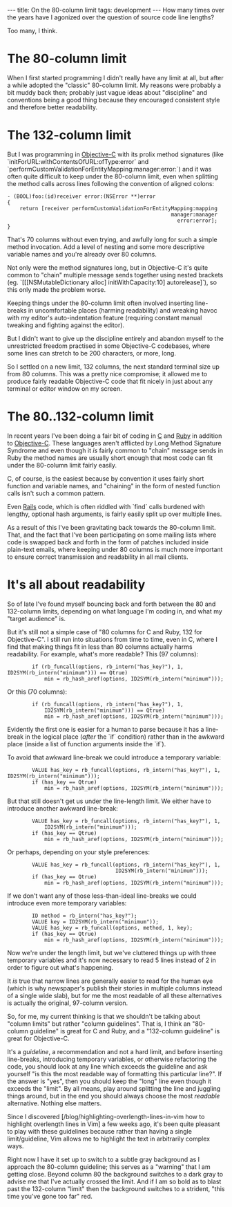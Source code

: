 ---
title: On the 80-column limit
tags: development
---
How many times over the years have I agonized over the question of source code line lengths?

Too many, I think.

= The 80-column limit =

When I first started programming I didn't really have any limit at all, but after a while adopted the "classic" 80-column limit. My reasons were probably a bit muddy back then; probably just vague ideas about "discipline" and conventions being a good thing because they encouraged consistent style and therefore better readability.

= The 132-column limit =

But I was programming in [[Objective-C]] with its prolix method signatures (like `initForURL:withContentsOfURL:ofType:error` and `performCustomValidationForEntityMapping:manager:error:`) and it was often quite difficult to keep under the 80-column limit, even when splitting the method calls across lines following the convention of aligned colons:

<pre>- (BOOL)foo:(id)receiver error:(NSError **)error
{
    return [receiver performCustomValidationForEntityMapping:mapping
                                                     manager:manager
                                                       error:error];
}</pre>

That's 70 columns without even trying, and awfully long for such a simple method invocation. Add a level of nesting and some more descriptive variable names and you're already over 80 columns.

Not only were the method signatures long, but in Objective-C it's quite common to "chain" multiple message sends together using nested brackets (eg. `[[[NSMutableDictionary alloc] initWithCapacity:10] autorelease]`), so this only made the problem worse.

Keeping things under the 80-column limit often involved inserting line-breaks in uncomfortable places (harming readability) and wreaking havoc with my editor's auto-indentation feature (requiring constant manual tweaking and fighting against the editor).

But I didn't want to give up the discipline entirely and abandon myself to the unrestricted freedom practised in some Objective-C codebases, where some lines can stretch to be 200 characters, or more, long.

So I settled on a new limit, 132 columns, the next standard terminal size up from 80 columns. This was a pretty nice compromise; it allowed me to produce fairly readable Objective-C code that fit nicely in just about any terminal or editor window on my screen.

= The 80..132-column limit =

In recent years I've been doing a fair bit of coding in [[C]] and [[Ruby]] in addition to [[Objective-C]]. These languages aren't afflicted by Long Method Signature Syndrome and even though it ''is'' fairly common to "chain" message sends in Ruby the method names are usually short enough that most code can fit under the 80-column limit fairly easily.

C, of course, is the easiest because by convention it uses fairly short function and variable names, and "chaining" in the form of nested function calls isn't such a common pattern.

Even [[Rails]] code, which is often riddled with `find` calls burdened with lengthy, optional hash arguments, is fairly easily split up over multiple lines.

As a result of this I've been gravitating back towards the 80-column limit. That, and the fact that I've been participating on some mailing lists where code is swapped back and forth in the form of patches included inside plain-text emails, where keeping under 80 columns is much more important to ensure correct transmission and readability in all mail clients.

= It's all about readability =

So of late I've found myself bouncing back and forth between the 80 and 132-column limits, depending on what language I'm coding in, and what my "target audience" is.

But it's still not a simple case of "80 columns for C and Ruby, 132 for Objective-C". I still run into situations from time to time, even in C, where I find that making things fit in less than 80 columns actually harms readability. For example, what's more readable? This (97 columns):

<pre>        if (rb_funcall(options, rb_intern("has_key?"), 1, ID2SYM(rb_intern("minimum"))) == Qtrue)
            min = rb_hash_aref(options, ID2SYM(rb_intern("minimum")));</pre>

Or this (70 columns):

<pre>        if (rb_funcall(options, rb_intern("has_key?"), 1,
            ID2SYM(rb_intern("minimum"))) == Qtrue)
            min = rb_hash_aref(options, ID2SYM(rb_intern("minimum")));</pre>

Evidently the first one is easier for a human to parse because it has a line-break in the logical place (''after'' the `if` condition) rather than in the awkward place (inside a list of function arguments inside the `if`).

To avoid that awkward line-break we could introduce a temporary variable:

<pre>        VALUE has_key = rb_funcall(options, rb_intern("has_key?"), 1, ID2SYM(rb_intern("minimum")));
        if (has_key == Qtrue)
            min = rb_hash_aref(options, ID2SYM(rb_intern("minimum")));</pre>

But that still doesn't get us under the line-length limit. We either have to introduce another awkward line-break:

<pre>        VALUE has_key = rb_funcall(options, rb_intern("has_key?"), 1,
            ID2SYM(rb_intern("minimum")));
        if (has_key == Qtrue)
            min = rb_hash_aref(options, ID2SYM(rb_intern("minimum")));</pre>

Or perhaps, depending on your style preferences:

<pre>        VALUE has_key = rb_funcall(options, rb_intern("has_key?"), 1,
                                   ID2SYM(rb_intern("minimum")));
        if (has_key == Qtrue)
            min = rb_hash_aref(options, ID2SYM(rb_intern("minimum")));</pre>

If we don't want any of those less-than-ideal line-breaks we could introduce even more temporary variables:

<pre>        ID method = rb_intern("has_key?");
        VALUE key = ID2SYM(rb_intern("minimum"));
        VALUE has_key = rb_funcall(options, method, 1, key);
        if (has_key == Qtrue)
            min = rb_hash_aref(options, ID2SYM(rb_intern("minimum")));</pre>

Now we're under the length limit, but we've cluttered things up with three temporary variables and it's now necessary to read 5 lines instead of 2 in order to figure out what's happening.

It ''is'' true that narrow lines are generally easier to read for the human eye (which is why newspaper's publish their stories in multiple columns instead of a single wide slab), but for me the most readable of all these alternatives is actually the original, 97-column version.

So, for me, my current thinking is that we shouldn't be talking about "column limits" but rather "column guidelines". That is, I think an "80-column guideline" is great for C and Ruby, and a "132-column guideline" is great for Objective-C.

It's a ''guideline'', a recommendation and not a hard limit, and before inserting line-breaks, introducing temporary variables, or otherwise refactoring the code, you should look at any line which exceeds the guideline and ask yourself "is this the most readable way of formatting this particular line?". If the answer is "yes", then you should keep the "long" line even though it exceeds the "limit". By all means, play around splitting the line and juggling things around, but in the end you should always choose the most ''readable'' alternative. Nothing else matters.

Since I discovered [/blog/highlighting-overlength-lines-in-vim how to highlight overlength lines in Vim] a few weeks ago, it's been quite pleasant to play with these guidelines because rather than having a single limit/guideline, Vim allows me to highlight the text in arbitrarily complex ways.

Right now I have it set up to switch to a subtle gray background as I approach the 80-column guideline; this serves as a "warning" that I am getting close. Beyond column 80 the background switches to a dark gray to advise me that I've actually crossed the limit. And if I am so bold as to blast past the 132-column "limit" then the background switches to a strident, "this time you've gone too far" red.
